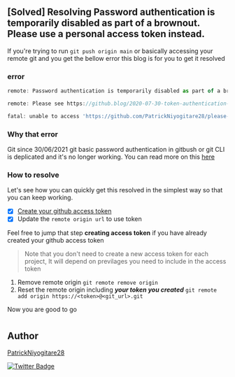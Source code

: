  ## [Solved] Resolving Password authentication is temporarily disabled as part of a brownout. Please use a personal access token instead.
 
If you're trying to run `git push origin main` or basically accessing your remote git and you get the bellow error this blog is for you  to get  it resolved

### error
```js
remote: Password authentication is temporarily disabled as part of a brownout. Please use a personal access token instead.

remote: Please see https://github.blog/2020-07-30-token-authentication-requirements-for-api-and-git-operations/ for more information.

fatal: unable to access 'https://github.com/PatrickNiyogitare28/please-golf-api.git/': The requested URL returned error: 403
```

### Why that error

Git since 30/06/2021 git basic password authentication in gitbush or git CLI is deplicated and it's no longer working.
You can read more on this  [here](https://github.blog/2020-12-15-token-authentication-requirements-for-git-operations/)




### How to resolve

Let's see how you can quickly get this resolved in the simplest way so that you can keep working.

- [x] [Create your github access token](https://docs.github.com/en/github/authenticating-to-github/keeping-your-account-and-data-secure/creating-a-personal-access-token)
- [x] Update the `remote origin url` to use token 
 
Feel free to jump that  step **creating access token** if you have already created your github access token
  > Note that you don't need to create a new access token for each project, It will depend on previlages you need to include in the access token

1. Remove remote origin `git remote remove origin`
2. Reset the remote origin including ***your token you created***
    `git remote add origin https://<token>@<git_url>.git`
    
Now you are good to go    
#
## Author

[PatrickNiyogitare28](https://github.com/PatrickNiyogitare28)

[![Twitter Badge](https://img.shields.io/badge/-@niyogitare-1ca0f1?style=flat&labelColor=1ca0f1&logo=twitter&logoColor=white&link=https://twitter.com/niyogitare)](https://twitter.com/niyogitare)


 
 
 